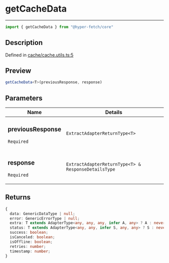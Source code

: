 

# getCacheData

<div class="api-docs__separator" data-reactroot="">

---

</div><div class="api-docs__import" data-reactroot="">

```ts
import { getCacheData } from "@hyper-fetch/core"
```

</div><div class="api-docs__section">

## Description

</div><div class="api-docs__description"><span class="api-docs__do-not-parse">



</span></div><p class="api-docs__definition">

Defined in [cache/cache.utils.ts:5](https://github.com/BetterTyped/hyper-fetch/blob/c3e2c45/packages/core/src/cache/cache.utils.ts#L5)

</p><div class="api-docs__section">

## Preview

</div><div class="api-docs__preview fn">

```ts
getCacheData<T>(previousResponse, response)
```

</div><div class="api-docs__section">

## Parameters

</div><div class="api-docs__parameters"><table><thead><tr><th>Name</th><th>Details</th></tr></thead><tbody><tr param-data="previousResponse"><td class="api-docs__param-name required">

### previousResponse 

`Required`

</td><td class="api-docs__param-type">

`ExtractAdapterReturnType<T>`

</td></tr><tr param-data="response"><td class="api-docs__param-name required">

### response 

`Required`

</td><td class="api-docs__param-type">

`ExtractAdapterReturnType<T> & ResponseDetailsType`

</td></tr></tbody></table></div><div class="api-docs__section">

## Returns

</div><div class="api-docs__returns">

```ts
{
  data: GenericDataType | null;
  error: GenericErrorType | null;
  extra: T extends AdapterType<any, any, any, infer A, any> ? A : never | null;
  status: T extends AdapterType<any, any, infer S, any, any> ? S : never | null;
  success: boolean;
  isCanceled: boolean;
  isOffline: boolean;
  retries: number;
  timestamp: number;
}
```

</div>